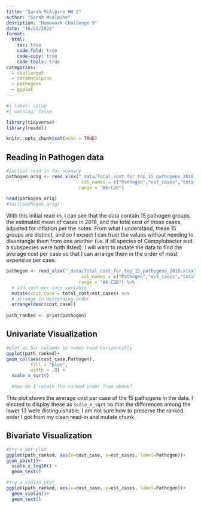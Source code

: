 ```yaml
---
title: "Sarah McAlpine HW 5"
author: "Sarah McAlpine"
desription: "Homework Challenge 5"
date: "10/23/2022"
format:
  html:
    toc: true
    code-fold: true
    code-copy: true
    code-tools: true
categories:
  - challenge5
  - sarahmcalpine
  - pathogens
  - ggplot
---
```


```r
#| label: setup
#| warning: false

library(tidyverse)
library(readxl)

knitr::opts_chunk$set(echo = TRUE)
```

## Reading in Pathogen data

```r
#initial read-in for summary
pathogen_orig <- read_xlsx("_data/Total_cost_for_top_15_pathogens_2018.xlsx",
                            col_names = c("Pathogen","est_cases","total_cost"),
                           range = "A6:C20")
                            
head(pathogen_orig)
#tail(pathogen_orig)
```
With this initial read-in, I can see that the data contain 15 pathogen groups, the estimated mean of cases in 2018, and the total cost of those cases, adjusted for inflation per the notes. From what I understand, these 15 groups are distinct, and so I expect I can trust the values without needing to disentangle them from one another (i.e. if all species of Campylobacter and a subspecies were both listed). I will want to mutate the data to find the average cost per case so that I can arrange them in the order of most expensive per case.

```r
pathogen <- read_xlsx("_data/Total_cost_for_top_15_pathogens_2018.xlsx",
                            col_names = c("Pathogen","est_cases","total_cost"),
                           range = "A6:C20") %>%
  # add cost per case variable
  mutate(cost_case = total_cost/est_cases) %>%
  # arrange in descending order
  arrange(desc(cost_case)) 
  
path_ranked <- print(pathogen)

```
## Univariate Visualization

```r
#plot as bar columns so names read horizontally
ggplot(path_ranked)+
geom_col(aes(cost_case,Pathogen),
         fill = "blue", 
         width = .9) +
  scale_x_sqrt()

  #how do I retain the ranked order from above?


```
This plot shows the average cost per case of the 15 pathogens in the data. I elected to display these as `scale_x_sqrt` so that the differences among the lower 13 were distinguishable. I am not sure how to preserve the ranked order I got from my clean read-in and mutate chunk.

## Bivariate Visualization
```r
#try a dot plot
ggplot(path_ranked, aes(x=cost_case, y=est_cases, label=Pathogen))+
geom_point()+
  scale_x_log10() +
  geom_text()

#try a violin plot
ggplot(path_ranked, aes(x=cost_case, y=est_cases, label=Pathogen))+
  geom_violin()+
  geom_text()
```

